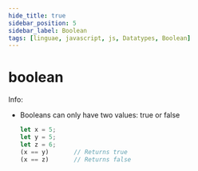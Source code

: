 ```yaml
---
hide_title: true
sidebar_position: 5
sidebar_label: Boolean
tags: [linguae, javascript, js, Datatypes, Boolean]
---
```


<CardChapter>

  # boolean

<CardInfo>

Info:

- Booleans can only have two values: true or false

  ```javascript
  let x = 5;
  let y = 5;
  let z = 6;
  (x == y)       // Returns true
  (x == z)       // Returns false
  ```

</CardInfo>

</CardChapter>
<br/>